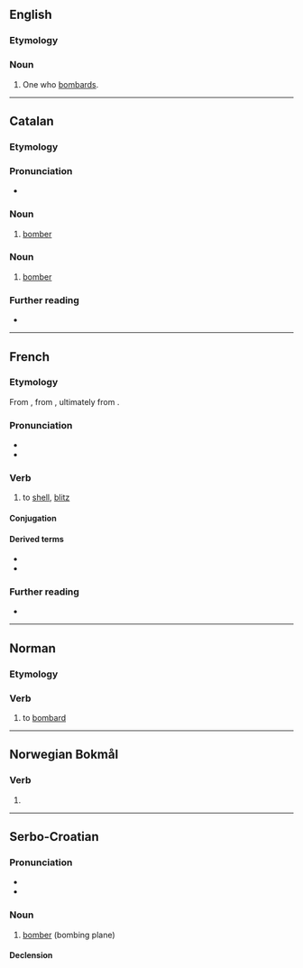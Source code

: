 {{also|bombardér}}

==English==

===Etymology===
{{suffix|en|bombard|er|id2=agent noun}}

===Noun===
{{en-noun}}

# One who [[bombard]]s.

----

==Catalan==

===Etymology===
{{af|ca|bombarda|-er}}

===Pronunciation===
* {{ca-IPA}}

===Noun===
{{ca-noun|m|f=bombardera}}

# [[bomber]] {{gloss|soldier}}

===Noun===
{{ca-noun|m}}

# [[bomber]] {{gloss|aircraft}}

===Further reading===
* {{R:IEC2}}

{{C|ca|Aircraft|Military}}

----

==French==

===Etymology===
From {{af|fr|bombarde|-er}}, from {{der|fr|frm|bombarde}}, ultimately from {{der|fr|la|bombus}}.

===Pronunciation===
* {{fr-IPA}}
* {{audio|fr|Fr-bombarder.ogg|Audio}}

===Verb===
{{fr-verb}}

# to [[shell]], [[blitz]]

====Conjugation====
{{fr-conj-auto}}

====Derived terms====
* {{l|fr|bombardement}}
* {{l|fr|bombardier}}

===Further reading===
* {{R:TLFi}}

----

==Norman==

===Etymology===
{{rfe|nrf}}

===Verb===
{{nrf-verb}}

# {{lb|nrf|Jersey}} to [[bombard]]

----

==Norwegian Bokmål==

===Verb===
{{head|nb|verb form}}

# {{imperative of|nb|bombardere}}

----

==Serbo-Croatian==

===Pronunciation===
* {{IPA|sh|/bombǎrdeːr/}}
* {{hyphenation|sh|bom|bar|der}}

===Noun===
{{sh-noun|g=m|head=bombàrdēr}}

# [[bomber]] (bombing plane)

====Declension====
{{sh-decl-noun
|bombàrdēr|bombarderi
|bombardéra|bombardera
|bombarderu|bombarderima
|bombarder|bombardere
|bombarderu|bombarderi
|bombarderu|bombarderima
|bombarderom|bombarderima
}}